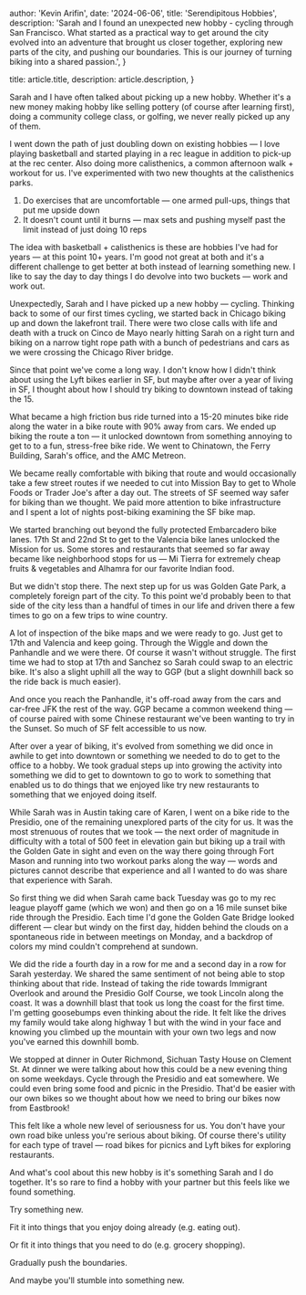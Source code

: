 
  author: 'Kevin Arifin',
  date: '2024-06-06',
  title: 'Serendipitous Hobbies',
  description:
    'Sarah and I found an unexpected new hobby - cycling through San Francisco. What started as a practical way to get around the city evolved into an adventure that brought us closer together, exploring new parts of the city, and pushing our boundaries. This is our journey of turning biking into a shared passion.',
}

  title: article.title,
  description: article.description,
}


Sarah and I have often talked about picking up a new hobby. Whether it's a new money making hobby like selling pottery (of course after learning first), doing a community college class, or golfing, we never really picked up any of them.

I went down the path of just doubling down on existing hobbies — I love playing basketball and started playing in a rec league in addition to pick-up at the rec center. Also doing more calisthenics, a common afternoon walk + workout for us. I've experimented with two new thoughts at the calisthenics parks.

1. Do exercises that are uncomfortable — one armed pull-ups, things that put me upside down
2. It doesn't count until it burns — max sets and pushing myself past the limit instead of just doing 10 reps

The idea with basketball + calisthenics is these are hobbies I've had for years — at this point 10+ years. I'm good not great at both and it's a different challenge to get better at both instead of learning something new. I like to say the day to day things I do devolve into two buckets — work and work out.

Unexpectedly, Sarah and I have picked up a new hobby — cycling. Thinking back to some of our first times cycling, we started back in Chicago biking up and down the lakefront trail. There were two close calls with life and death with a truck on Cinco de Mayo nearly hitting Sarah on a right turn and biking on a narrow tight rope path with a bunch of pedestrians and cars as we were crossing the Chicago River bridge.

Since that point we've come a long way. I don't know how I didn't think about using the Lyft bikes earlier in SF, but maybe after over a year of living in SF, I thought about how I should try biking to downtown instead of taking the 15.

What became a high friction bus ride turned into a 15-20 minutes bike ride along the water in a bike route with 90% away from cars. We ended up biking the route a ton — it unlocked downtown from something annoying to get to to a fun, stress-free bike ride. We went to Chinatown, the Ferry Building, Sarah's office, and the AMC Metreon.

We became really comfortable with biking that route and would occasionally take a few street routes if we needed to cut into Mission Bay to get to Whole Foods or Trader Joe's after a day out. The streets of SF seemed way safer for biking than we thought. We paid more attention to bike infrastructure and I spent a lot of nights post-biking examining the SF bike map.

We started branching out beyond the fully protected Embarcadero bike lanes. 17th St and 22nd St to get to the Valencia bike lanes unlocked the Mission for us. Some stores and restaurants that seemed so far away became like neighborhood stops for us — Mi Tierra for extremely cheap fruits & vegetables and Alhamra for our favorite Indian food.

But we didn't stop there. The next step up for us was Golden Gate Park, a completely foreign part of the city. To this point we'd probably been to that side of the city less than a handful of times in our life and driven there a few times to go on a few trips to wine country.

A lot of inspection of the bike maps and we were ready to go. Just get to 17th and Valencia and keep going. Through the Wiggle and down the Panhandle and we were there. Of course it wasn't without struggle. The first time we had to stop at 17th and Sanchez so Sarah could swap to an electric bike. It's also a slight uphill all the way to GGP (but a slight downhill back so the ride back is much easier).

And once you reach the Panhandle, it's off-road away from the cars and car-free JFK the rest of the way. GGP became a common weekend thing — of course paired with some Chinese restaurant we've been wanting to try in the Sunset. So much of SF felt accessible to us now.

After over a year of biking, it's evolved from something we did once in awhile to get into downtown or something we needed to do to get to the office to a hobby. We took gradual steps up into growing the activity into something we did to get to downtown to go to work to something that enabled us to do things that we enjoyed like try new restaurants to something that we enjoyed doing itself.

While Sarah was in Austin taking care of Karen, I went on a bike ride to the Presidio, one of the remaining unexplored parts of the city for us. It was the most strenuous of routes that we took — the next order of magnitude in difficulty with a total of 500 feet in elevation gain but biking up a trail with the Golden Gate in sight and even on the way there going through Fort Mason and running into two workout parks along the way — words and pictures cannot describe that experience and all I wanted to do was share that experience with Sarah.

So first thing we did when Sarah came back Tuesday was go to my rec league playoff game (which we won) and then go on a 16 mile sunset bike ride through the Presidio. Each time I'd gone the Golden Gate Bridge looked different — clear but windy on the first day, hidden behind the clouds on a spontaneous ride in between meetings on Monday, and a backdrop of colors my mind couldn't comprehend at sundown.

We did the ride a fourth day in a row for me and a second day in a row for Sarah yesterday. We shared the same sentiment of not being able to stop thinking about that ride. Instead of taking the ride towards Immigrant Overlook and around the Presidio Golf Course, we took Lincoln along the coast. It was a downhill blast that took us long the coast for the first time. I'm getting goosebumps even thinking about the ride. It felt like the drives my family would take along highway 1 but with the wind in your face and knowing you climbed up the mountain with your own two legs and now you've earned this downhill bomb.

We stopped at dinner in Outer Richmond, Sichuan Tasty House on Clement St. At dinner we were talking about how this could be a new evening thing on some weekdays. Cycle through the Presidio and eat somewhere. We could even bring some food and picnic in the Presidio. That'd be easier with our own bikes so we thought about how we need to bring our bikes now from Eastbrook!

This felt like a whole new level of seriousness for us. You don't have your own road bike unless you're serious about biking. Of course there's utility for each type of travel — road bikes for picnics and Lyft bikes for exploring restaurants.

And what's cool about this new hobby is it's something Sarah and I do together. It's so rare to find a hobby with your partner but this feels like we found something.

Try something new.

Fit it into things that you enjoy doing already (e.g. eating out).

Or fit it into things that you need to do (e.g. grocery shopping).

Gradually push the boundaries.

And maybe you'll stumble into something new.

